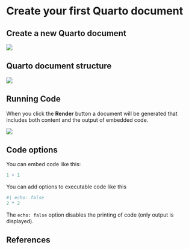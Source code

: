 # Create your first Quarto document

## Create a new Quarto document

![](images/paste-F44DAC8E.png)

## Quarto document structure

![](images/paste-30C30ECC.png)

## Running Code

When you click the **Render** button a document will be generated that includes both content and the output of embedded code.

![](images/paste-A8386DC4.png)

## Code options

You can embed code like this:

```r
1 + 1
```

You can add options to executable code like this

```r
#| echo: false
2 * 2
```

The `echo: false` option disables the printing of code (only output is displayed).

## References
